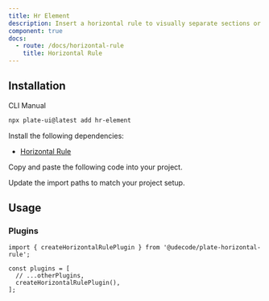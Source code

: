 ```yaml
---
title: Hr Element
description: Insert a horizontal rule to visually separate sections or content.
component: true
docs:
  - route: /docs/horizontal-rule
    title: Horizontal Rule
---
```


<ComponentPreview name="playground-demo" id="hr" />

## Installation

<Tabs defaultValue="cli">

<TabsList>
<TabsTrigger value="cli">CLI</TabsTrigger>
<TabsTrigger value="manual">Manual</TabsTrigger>
</TabsList>
<TabsContent value="cli">

```bash
npx plate-ui@latest add hr-element
```

</TabsContent>

<TabsContent value="manual">

<Steps>

<Step>

Install the following dependencies:

- [Horizontal Rule](/docs/horizontal-rule)

</Step>

<Step>

Copy and paste the following code into your project.

</Step>

<ComponentSource name="hr-element" />

<Step>

Update the import paths to match your project setup.

</Step>

</Steps>

</TabsContent>

</Tabs>

## Usage

### Plugins

```tsx
import { createHorizontalRulePlugin } from '@udecode/plate-horizontal-rule';

const plugins = [
  // ...otherPlugins,
  createHorizontalRulePlugin(),
];
```
